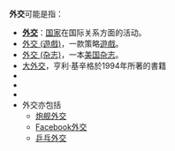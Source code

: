 '''外交'''可能是指：
*'''[[外交|外交]]'''：[[国家|国家]]在国际关系方面的活动。
* [[外交_(遊戲)|外交 (遊戲)]]，一款策略[[遊戲|遊戲]]。
* [[外交_(杂志)|外交 (杂志)]]，一本[[美国|美国]][[杂志|杂志]]。
* [[大外交|大外交]]，亨利·基辛格於1994年所著的書籍
* {{tsl|en|Diplomacy (1916 film)|外交 (1916年電影)}}
* {{tsl|en|Diplomacy (1926 film)|外交 (1926年電影)}}
* {{tsl|en|Diplomacy (2014 film)|外交 (2014年電影)}}
* 外交亦包括
** [[炮舰外交|炮舰外交]]
** [[Facebook外交|Facebook外交]]
** [[乒乓外交|乒乓外交]]

{{消歧義|W外|Cat=二字消歧义}}